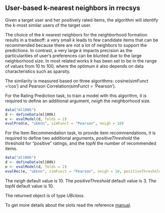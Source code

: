 <!--
%\VignetteEngine{knitr::knitr}
%\VignetteIndexEntry{User-based k-nearest neighbors}
-->


## User-based k-nearest neighbors in rrecsys

Given a target user and her positively rated items, the algorithm will identify the $k$-most similar users of the target user. 

The choice of the $k$ nearest neighbors for the neighborhood formation results in a tradeoff:
a very small $k$ leads to few candidate items that can be recommended because there are not a lot of neighbors to support the predictions. In contrast, a very large $k$ impacts precision as the particularities of user's preferences can be blunted due to the large neighborhood size. In most related works $k$ has been set to be in the range of values from 10 to 100, where the optimum $k$ also depends on data characteristics such as sparsity. 


The similarity is measured based on three algorithms: cosine(simFunct ='cos') and Pearson Correlation(simFunct = 'Pearson').

For the Rating Prediction task, to train a model with this algorithm, it is required to define an additional argument, _neigh_ the neighborhood size.
```{r, eval=FALSE}
data("ml100k")
d <- defineData(ml100k)
e <- evalModel(d, folds = 2)
evalPred(e, "ubknn", simFunct = "Pearson", neigh = 10)
```
For the Item Recommendation task, to provide item recommendations, it is required to define two additional arguments, _positiveThreshold_  the threshold for "positive" ratings, and the _topN_ the number of recommended items.
 
```{r, eval=FALSE}
data("ml100k")
d <- defineData(ml100k)
e <- evalModel(d, folds = 2)
evalRec(e, "ubknn", simFunct = "Pearson", neigh = 10, positiveThreshold = 3, topN = 3)
```


The _neigh_ default value is 10.
The _positiveThreshold_ default value is 3.
The _topN_ default value is 10.



The returned object is of type _UBclass_. 

To get more details about the slots read the reference [manual](https://CRAN.R-project.org/package=rrecsys).

